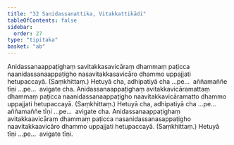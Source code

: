 ```yaml
---
title: "32 Sanidassanattika, Vitakkattikādi"
tableOfContents: false
sidebar:
  order: 27
type: "tipitaka"
basket: "ab"
---
```



<DynamicBreadcrumb />

<Division number="49">

<Paragraph number="138">
Anidassanaappaṭighaṃ savitakkasavicāraṃ dhammaṃ paṭicca naanidassanaappaṭigho nasavitakkasavicāro dhammo uppajjati hetupaccayā. (Saṃkhittaṃ.) Hetuyā cha, adhipatiyā cha …pe…  aññamaññe tīṇi …pe…  avigate cha.
</Paragraph>

<Paragraph number="139">
Anidassanaappaṭighaṃ avitakkavicāramattaṃ dhammaṃ paṭicca naanidassanaappaṭigho naavitakkavicāramatto dhammo uppajjati hetupaccayā. (Saṃkhittaṃ.) Hetuyā cha, adhipatiyā cha …pe…  aññamaññe tīṇi …pe…  avigate cha.
</Paragraph>

<Paragraph number="140">
Anidassanaappaṭighaṃ avitakkaavicāraṃ dhammaṃ paṭicca nasanidassanasappaṭigho naavitakkaavicāro dhammo uppajjati hetupaccayā. (Saṃkhittaṃ.) Hetuyā tīṇi …pe…  avigate tīṇi.
</Paragraph>
</Division>